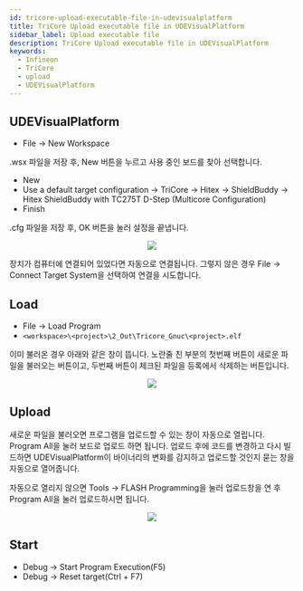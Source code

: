 ```yaml
---
id: tricore-upload-executable-file-in-udevisualplatform
title: TriCore Upload executable file in UDEVisualPlatform
sidebar_label: Upload executable file
description: TriCore Upload executable file in UDEVisualPlatform
keywords:
  - Infineon
  - TriCore
  - upload
  - UDEVisualPlatform
---
```



## UDEVisualPlatform

- File -> New Workspace

.wsx 파일을 저장 후, New 버튼을 누르고 사용 중인 보드를 찾아 선택합니다.

- New
- Use a default target configuration -> TriCore -> Hitex -> ShieldBuddy -> Hitex ShieldBuddy with TC275T D-Step (Multicore Configuration)
- Finish

.cfg 파일을 저장 후, OK 버튼을 눌러 설정을 끝냅니다.

<center>
  <img src={useBaseUrl('img/mcu/infineon/UDEVisualPlatform.png')} />
</center>

장치가 컴퓨터에 연결되어 있었다면 자동으로 연결됩니다. 그렇지 않은 경우 File -> Connect Target System을 선택하여 연결을 시도합니다.

## Load

- File -> Load Program
- `<workspace>\<project>\2_Out\Tricore_Gnuc\<project>.elf`

이미 불러온 경우 아래와 같은 창이 뜹니다. 노란줄 친 부분의 첫번째 버튼이 새로운 파일을 불러오는 버튼이고, 두번째 버튼이 체크된 파일을 등록에서 삭제하는 버튼입니다.

<center>
  <img
    src={useBaseUrl('img/mcu/infineon/UDEVisualPlatform-load-program.png')}
  />
</center>

## Upload

새로운 파일을 불러오면 프로그램을 업로드할 수 있는 창이 자동으로 열립니다. Program All을 눌러 보드로 업로드 하면 됩니다. 업로드 후에 코드를 변경하고 다시 빌드하면 UDEVisualPlatform이 바이너리의 변화를 감지하고 업로드할 것인지 묻는 창을 자동으로 열어줍니다.

자동으로 열리지 않으면 Tools -> FLASH Programming을 눌러 업로드창을 연 후 Program All을 눌러 업로드하시면 됩니다.

<center>
  <img src={useBaseUrl('img/mcu/infineon/UDEVisualPlatform-program-all.png')} />
</center>

## Start

- Debug -> Start Program Execution(F5)
- Debug -> Reset target(Ctrl + F7)
